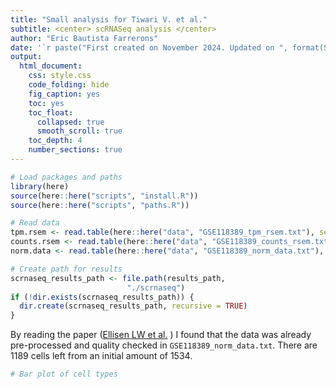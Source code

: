 ```yaml
---
title: "Small analysis for Tiwari V. et al."
subtitle: <center> scRNASeq analysis </center>
author: "Eric Bautista Farrerons"
date: '`r paste("First created on November 2024. Updated on ", format(Sys.Date(), "%d %B %Y"))`'
output:
  html_document:
    css: style.css
    code_folding: hide
    fig_caption: yes
    toc: yes
    toc_float:
      collapsed: true
      smooth_scroll: true
    toc_depth: 4
    number_sections: true
---
```


```r
# Load packages and paths
library(here)
source(here::here("scripts", "install.R"))
source(here::here("scripts", "paths.R"))

# Read data
tpm.rsem <- read.table(here::here("data", "GSE118389_tpm_rsem.txt"), sep = "\t")
counts.rsem <- read.table(here::here("data", "GSE118389_counts_rsem.txt"), sep = "\t")
norm.data <- read.table(here::here("data", "GSE118389_norm_data.txt"), sep = "\t")

# Create path for results
scrnaseq_results_path <- file.path(results_path,
                          "./scrnaseq")
if (!dir.exists(scrnaseq_results_path)) {
  dir.create(scrnaseq_results_path, recursive = TRUE)
}
```

By reading the paper ([Ellisen LW et al.](https://pmc.ncbi.nlm.nih.gov/articles/PMC6123496/)
) I found that the data was already pre-processed and quality checked in `GSE118389_norm_data.txt`. There are 1189 cells left from an initial amount of 1534.

```r
# Bar plot of cell types

```
